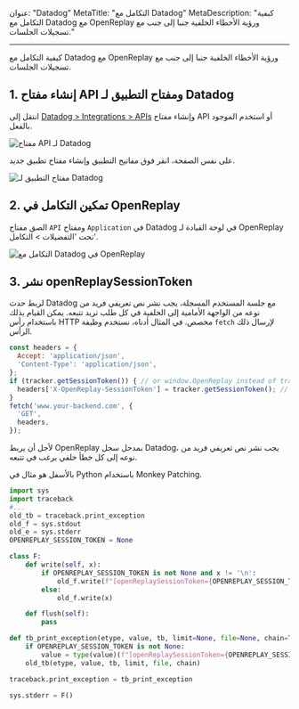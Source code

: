 عنوان: "Datadog"
MetaTitle: "التكامل مع Datadog"
MetaDescription: "كيفية التكامل مع Datadog مع OpenReplay ورؤية الأخطاء الخلفية جنبا إلى جنب مع تسجيلات الجلسات."

---

كيفية التكامل مع Datadog مع OpenReplay ورؤية الأخطاء الخلفية جنبا إلى جنب مع تسجيلات الجلسات.

## 1. إنشاء مفتاح API ومفتاح التطبيق لـ Datadog

انتقل إلى [Datadog > Integrations > APIs](https://app.datadoghq.com/account/settings#api) وإنشاء مفتاح API أو استخدم الموجود بالفعل.

![مفتاح API لـ Datadog](/static/datadog-1.png#center)

على نفس الصفحة، انقر فوق مفاتيح التطبيق وإنشاء مفتاح تطبيق جديد.

![مفتاح التطبيق لـ Datadog](/static/datadog-2.png#center)

## 2. تمكين التكامل في OpenReplay

الصق مفتاح `API` ومفتاح `Application` في Datadog في لوحة القيادة لـ OpenReplay تحت 'التفضيلات > التكامل'.

![التكامل مع Datadog في OpenReplay](/static/datadog-3.png#center)

## 3. نشر openReplaySessionToken

لربط حدث Datadog مع جلسة المستخدم المسجلة، يجب نشر نص تعريفي فريد من نوعه من الواجهة الأمامية إلى الخلفية في كل طلب تريد تتبعه. يمكن القيام بذلك باستخدام رأس HTTP مخصص. في المثال أدناه، نستخدم وظيفة `fetch` لإرسال ذلك الرأس.


```javascript
const headers = {
  Accept: 'application/json',
  'Content-Type': 'application/json',
};
if (tracker.getSessionToken()) { // or window.OpenReplay instead of tracker if you're using the snippet
  headers['X-OpenReplay-SessionToken'] = tracker.getSessionToken(); // Inject openReplaySessionToken
}
fetch('www.your-backend.com', {
  'GET',
  headers,
});
```


لأجل أن يربط OpenReplay بمدخل سجل Datadog، يجب نشر نص تعريفي فريد من نوعه إلى كل خطأ خلفي يرغب في تتبعه.

بالأسفل هو مثال في Python باستخدام Monkey Patching.


```python
import sys
import traceback
#...
old_tb = traceback.print_exception
old_f = sys.stdout
old_e = sys.stderr
OPENREPLAY_SESSION_TOKEN = None

class F:
    def write(self, x):
        if OPENREPLAY_SESSION_TOKEN is not None and x != '\n':
            old_f.write(f"[openReplaySessionToken={OPENREPLAY_SESSION_TOKEN}] {x}")
        else:
            old_f.write(x)

    def flush(self):
        pass

def tb_print_exception(etype, value, tb, limit=None, file=None, chain=True):
    if OPENREPLAY_SESSION_TOKEN is not None:
        value = type(value)(f"[openReplaySessionToken={OPENREPLAY_SESSION_TOKEN}] " + str(value))
    old_tb(etype, value, tb, limit, file, chain)

traceback.print_exception = tb_print_exception

sys.stderr = F()
```


